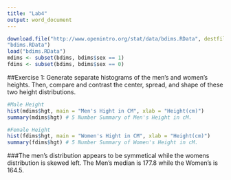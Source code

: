 ---
title: "Lab4"
output: word_document
---

```{r}
download.file("http://www.openintro.org/stat/data/bdims.RData", destfile =
"bdims.RData")
load("bdims.RData")
mdims <- subset(bdims, bdims$sex == 1) 
fdims <- subset(bdims, bdims$sex == 0)

```


##Exercise 1: Generate separate histograms of the men's and women's heights. Then, compare and contrast the center, spread, and shape of these two height distributions. 


```{r}
#Male Height
hist(mdims$hgt, main = "Men's Hight in CM", xlab = "Height(cm)")
summary(mdims$hgt) # 5 Number Summary of Men's Height in cM.
```

```{r}
#Female Height
hist(fdims$hgt, main = "Women's Hight in CM", xlab = "Height(cm)")
summary(fdims$hgt) # 5 Number Summary of Women's Height in cM.
```
###The men's distribution appears to be symmetical while the womens distribution is skewed left.  The Men's median is 177.8 while the Women's is 164.5. 